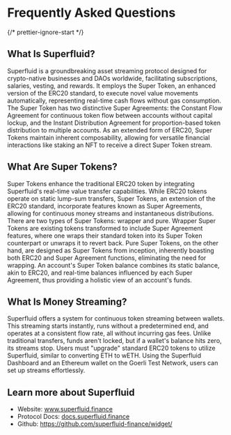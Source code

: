 # Frequently Asked Questions

{/* prettier-ignore-start */}

## What Is Superfluid?

Superfluid is a groundbreaking asset streaming protocol designed for crypto-native businesses and DAOs worldwide,
facilitating subscriptions, salaries, vesting, and rewards. It employs the Super Token, an enhanced version of the ERC20 standard,
to execute novel value movements automatically, representing real-time cash flows without gas consumption. The Super Token has two distinctive Super Agreements:
the Constant Flow Agreement for continuous token flow between accounts without capital lockup, and the Instant Distribution Agreement for proportion-based token
distribution to multiple accounts. As an extended form of ERC20, Super Tokens maintain inherent composability, allowing for versatile financial interactions like staking
an NFT to receive a direct Super Token stream.

## What Are Super Tokens?

Super Tokens enhance the traditional ERC20 token by integrating Superfluid's
real-time value transfer capabilities. While ERC20 tokens operate on static lump-sum transfers,
Super Tokens, an extension of the ERC20 standard, incorporate features known as Super Agreements,
allowing for continuous money streams and instantaneous distributions. There are two types of Super Tokens:
wrapper and pure. Wrapper Super Tokens are existing tokens transformed to include Super Agreement features,
where one wraps their standard token into its Super Token counterpart or unwraps it to revert back.
Pure Super Tokens, on the other hand, are designed as Super Tokens from inception, inherently boasting both
ERC20 and Super Agreement functions, eliminating the need for wrapping. An account's Super Token balance combines its static balance,
akin to ERC20, and real-time balances influenced by each Super Agreement, thus providing a holistic view of an account's funds.

## What Is Money Streaming?

Superfluid offers a system for continuous token streaming between wallets. This streaming starts instantly, runs without a predetermined end,
and operates at a consistent flow rate, all without incurring gas fees. Unlike traditional transfers, funds aren't locked, but if a wallet's balance hits zero,
its streams stop. Users must "upgrade" standard ERC20 tokens to utilize Superfluid, similar to converting ETH to wETH. Using the Superfluid Dashboard and
an Ethereum wallet on the Goerli Test Network, users can set up streams effortlessly.

## Learn more about Superfluid

- Website: www.superfluid.finance
- Protocol Docs: [docs.superfluid.finance](https://docs.superfluid.finance)
- Github: https://github.com/superfluid-finance/widget/
